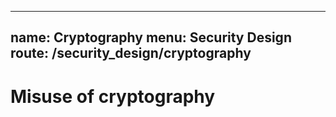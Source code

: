 
---
name: Cryptography
menu: Security Design
route: /security_design/cryptography
---

# Misuse of cryptography